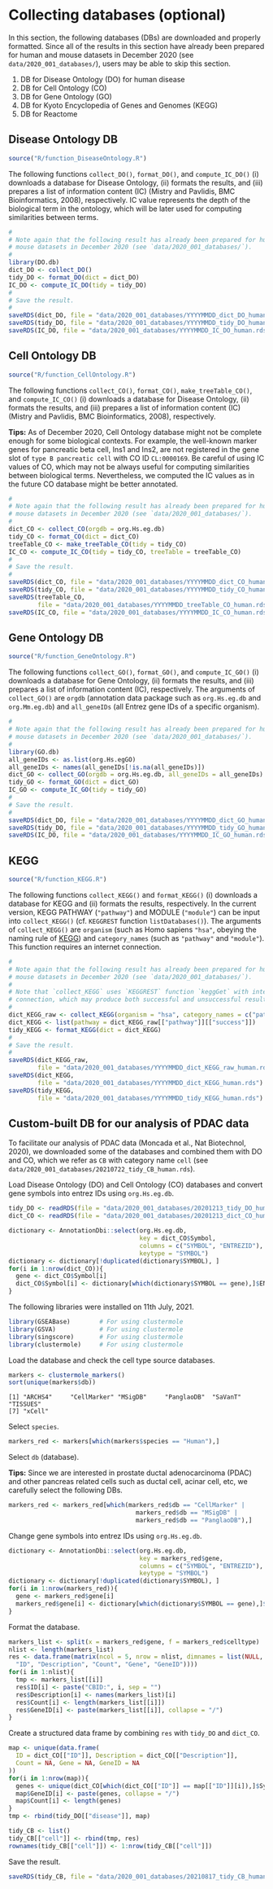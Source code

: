 # Collecting databases (optional) {#collectdb}
In this section, the following databases (DBs) are downloaded and properly
formatted.
Since all of the results in this section have already been prepared for human
and mouse datasets in December 2020 (see `data/2020_001_databases/`),
users may be able to skip this section.

1. DB for Disease Ontology (DO) for human disease
2. DB for Cell Ontology (CO)
3. DB for Gene Ontology (GO)
4. DB for Kyoto Encyclopedia of Genes and Genomes (KEGG)
5. DB for Reactome



## Disease Ontology DB
```r
source("R/function_DiseaseOntology.R")
```

The following functions `collect_DO()`, `format_DO()`, and `compute_IC_DO()`
(i) downloads a database for Disease Ontology,
(ii) formats the results, and
(iii) prepares a list of information content (IC) (Mistry and Pavlidis,
BMC Bioinformatics, 2008), respectively.
IC value represents the depth of the biological term in the ontology,
which will be later used for computing similarities between terms.
```r
#
# Note again that the following result has already been prepared for human and
# mouse datasets in December 2020 (see `data/2020_001_databases/`).
#
library(DO.db)
dict_DO <- collect_DO()
tidy_DO <- format_DO(dict = dict_DO)
IC_DO <- compute_IC_DO(tidy = tidy_DO)
#
# Save the result.
#
saveRDS(dict_DO, file = "data/2020_001_databases/YYYYMMDD_dict_DO_human.rds")
saveRDS(tidy_DO, file = "data/2020_001_databases/YYYYMMDD_tidy_DO_human.rds")
saveRDS(IC_DO, file = "data/2020_001_databases/YYYYMMDD_IC_DO_human.rds")
```



## Cell Ontology DB
```r
source("R/function_CellOntology.R")
```

The following functions `collect_CO()`, `format_CO()`, `make_treeTable_CO()`,
and `compute_IC_CO()`
(i) downloads a database for Disease Ontology,
(ii) formats the results, and
(iii) prepares a list of information content (IC) (Mistry and Pavlidis,
BMC Bioinformatics, 2008), respectively.

**Tips:**
As of December 2020, Cell Ontology database might not be complete enough
for some biological contexts.
For example, the well-known marker genes for pancreatic beta cell,
Ins1 and Ins2, are not registered in the gene slot of `type B pancreatic cell`
with CO ID `CL:0000169`.
Be careful of using IC values of CO, which may not be always useful for
computing similarities between biological terms.
Nevertheless, we computed the IC values as in the future CO database might be
better annotated.
```r
#
# Note again that the following result has already been prepared for human and
# mouse datasets in December 2020 (see `data/2020_001_databases/`).
#
dict_CO <- collect_CO(orgdb = org.Hs.eg.db)
tidy_CO <- format_CO(dict = dict_CO)
treeTable_CO <- make_treeTable_CO(tidy = tidy_CO)
IC_CO <- compute_IC_CO(tidy = tidy_CO, treeTable = treeTable_CO)
#
# Save the result.
#
saveRDS(dict_CO, file = "data/2020_001_databases/YYYYMMDD_dict_CO_human.rds")
saveRDS(tidy_CO, file = "data/2020_001_databases/YYYYMMDD_tidy_CO_human.rds")
saveRDS(treeTable_CO,
        file = "data/2020_001_databases/YYYYMMDD_treeTable_CO_human.rds")
saveRDS(IC_CO, file = "data/2020_001_databases/YYYYMMDD_IC_CO_human.rds")
```



## Gene Ontology DB
```r
source("R/function_GeneOntology.R")
```

The following functions `collect_GO()`, `format_GO()`, and `compute_IC_GO()`
(i) downloads a database for Gene Ontology,
(ii) formats the results, and
(iii) prepares a list of information content (IC), respectively.
The arguments of `collect_GO()` are `orgdb`
(annotation data package such as `org.Hs.eg.db` and `org.Mm.eg.db`) and
`all_geneIDs` (all Entrez gene IDs of a specific organism).
```r
#
# Note again that the following result has already been prepared for human and
# mouse datasets in December 2020 (see `data/2020_001_databases/`).
#
library(GO.db)
all_geneIDs <- as.list(org.Hs.egGO)
all_geneIDs <- names(all_geneIDs[!is.na(all_geneIDs)])
dict_GO <- collect_GO(orgdb = org.Hs.eg.db, all_geneIDs = all_geneIDs)
tidy_GO <- format_GO(dict = dict_GO)
IC_GO <- compute_IC_GO(tidy = tidy_GO)
#
# Save the result.
#
saveRDS(dict_DO, file = "data/2020_001_databases/YYYYMMDD_dict_GO_human.rds")
saveRDS(tidy_DO, file = "data/2020_001_databases/YYYYMMDD_tidy_GO_human.rds")
saveRDS(IC_DO, file = "data/2020_001_databases/YYYYMMDD_IC_GO_human.rds")
```



## KEGG
```r
source("R/function_KEGG.R")
```

The following functions `collect_KEGG()` and `format_KEGG()`
(i) downloads a database for KEGG and (ii) formats the results, respectively.
In the current version, KEGG PATHWAY (`"pathway"`) and MODULE (`"module"`)
can be input into `collect_KEGG()` (cf. `KEGGREST` function `listDatabases()`).
The arguments of `collect_KEGG()` are `organism` (such as Homo sapiens `"hsa"`,
obeying the naming rule of [KEGG](http://rest.kegg.jp/list/organism)) and
`category_names` (such as `"pathway"` and `"module"`).
This function requires an internet connection.
```r
#
# Note again that the following result has already been prepared for human and
# mouse datasets in December 2020 (see `data/2020_001_databases/`).
#
# Note that `collect_KEGG` uses `KEGGREST` function `keggGet` with internet
# connection, which may produce both successful and unsuccessful results.
#
dict_KEGG_raw <- collect_KEGG(organism = "hsa", category_names = c("pathway"))
dict_KEGG <- list(pathway = dict_KEGG_raw[["pathway"]][["success"]])
tidy_KEGG <- format_KEGG(dict = dict_KEGG)
#
# Save the result.
#
saveRDS(dict_KEGG_raw,
        file = "data/2020_001_databases/YYYYMMDD_dict_KEGG_raw_human.rds")
saveRDS(dict_KEGG,
        file = "data/2020_001_databases/YYYYMMDD_dict_KEGG_human.rds")
saveRDS(tidy_KEGG,
        file = "data/2020_001_databases/YYYYMMDD_tidy_KEGG_human.rds")
```



## Custom-built DB for our analysis of PDAC data
To facilitate our analysis of PDAC data (Moncada et al., Nat Biotechnol, 2020),
we downloaded some of the databases and combined them with DO and CO,
which we refer as `CB` with category name `cell`
(see `data/2020_001_databases/20210722_tidy_CB_human.rds`).

Load Disease Ontology (DO) and Cell Ontology (CO) databases and
convert gene symbols into entrez IDs using `org.Hs.eg.db`.
```r
tidy_DO <- readRDS(file = "data/2020_001_databases/20201213_tidy_DO_human.rds")
dict_CO <- readRDS(file = "data/2020_001_databases/20201213_dict_CO_human.rds")

dictionary <- AnnotationDbi::select(org.Hs.eg.db,
                                    key = dict_CO$Symbol,
                                    columns = c("SYMBOL", "ENTREZID"),
                                    keytype = "SYMBOL")
dictionary <- dictionary[!duplicated(dictionary$SYMBOL), ]
for(i in 1:nrow(dict_CO)){
  gene <- dict_CO$Symbol[i]
  dict_CO$Symbol[i] <- dictionary[which(dictionary$SYMBOL == gene),]$ENTREZID
}
```

The following libraries were installed on 11th July, 2021.
```r
library(GSEABase)        # For using clustermole
library(GSVA)            # For using clustermole
library(singscore)       # For using clustermole
library(clustermole)     # For using clustermole
```

Load the database and check the cell type source databases.
```r
markers <- clustermole_markers()
sort(unique(markers$db))
```

```
[1] "ARCHS4"     "CellMarker" "MSigDB"     "PanglaoDB"  "SaVanT"     "TISSUES"   
[7] "xCell" 
```

Select `species`.
```r
markers_red <- markers[which(markers$species == "Human"),]
```

Select `db` (database).

**Tips:**
Since we are interested in prostate ductal adenocarcinoma (PDAC) and
other pancreas related cells such as ductal cell, acinar cell, etc,
we carefully select the following DBs.
```r
markers_red <- markers_red[which(markers_red$db == "CellMarker" |
                                   markers_red$db == "MSigDB" |
                                   markers_red$db == "PanglaoDB"),]
```

Change gene symbols into entrez IDs using `org.Hs.eg.db`.
```r
dictionary <- AnnotationDbi::select(org.Hs.eg.db,
                                    key = markers_red$gene,
                                    columns = c("SYMBOL", "ENTREZID"),
                                    keytype = "SYMBOL")
dictionary <- dictionary[!duplicated(dictionary$SYMBOL), ]
for(i in 1:nrow(markers_red)){
  gene <- markers_red$gene[i]
  markers_red$gene[i] <- dictionary[which(dictionary$SYMBOL == gene),]$ENTREZID
}
```

Format the database.
```r
markers_list <- split(x = markers_red$gene, f = markers_red$celltype)
nlist <- length(markers_list)
res <- data.frame(matrix(ncol = 5, nrow = nlist, dimnames = list(NULL, c(
  "ID", "Description", "Count", "Gene", "GeneID"))))
for(i in 1:nlist){
  tmp <- markers_list[[i]]
  res$ID[i] <- paste("CBID:", i, sep = "")
  res$Description[i] <- names(markers_list)[i]
  res$Count[i] <- length(markers_list[[i]])
  res$GeneID[i] <- paste(markers_list[[i]], collapse = "/")
}
```

Create a structured data frame by combining `res` with `tidy_DO` and `dict_CO`.
```r
map <- unique(data.frame(
  ID = dict_CO[["ID"]], Description = dict_CO[["Description"]],
  Count = NA, Gene = NA, GeneID = NA
))
for(i in 1:nrow(map)){
  genes <- unique(dict_CO[which(dict_CO[["ID"]] == map[["ID"]][i]),]$Symbol)
  map$GeneID[i] <- paste(genes, collapse = "/")
  map$Count[i] <- length(genes)
}
tmp <- rbind(tidy_DO[["disease"]], map)

tidy_CB <- list()
tidy_CB[["cell"]] <- rbind(tmp, res)
rownames(tidy_CB[["cell"]]) <- 1:nrow(tidy_CB[["cell"]])
```

Save the result.
```r
saveRDS(tidy_CB, file = "data/2020_001_databases/20210817_tidy_CB_human.rds")
```
